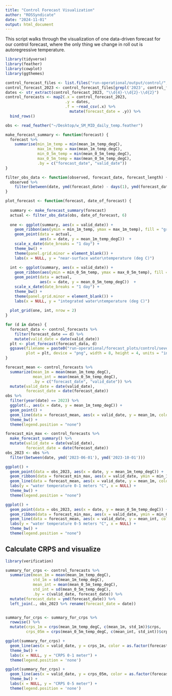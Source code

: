 ```yaml
---
title: "Control Forecast Visualization"
author: "ROSSyndicate"
date: "2024-11-01"
output: html_document
---
```


This script walks through the visualization of one data-driven forecast for our
control forecast, where the only thing we change in roll out is autoregressive 
temperature.

```r
library(tidyverse)
library(feather)
library(cowplot)
library(ggthemes)

control_forecast_files <- list.files("run-operational/output/control/", full.names = T)
control_forecast_2023 <- control_forecast_files[grepl('2023', control_forecast_files)]
dates <- str_extract(control_forecast_2023, "\\d{4}-\\d{2}-\\d{2}")
control_forecasts <- map2(.x = control_forecast_2023,
                          .y = dates,
                          .f = ~read_csv(.x) %>% 
                            mutate(forecast_date = .y)) %>% 
  bind_rows()

obs <- read_feather("~/Desktop/w_SM_MID_daily_temp.feather")
```


```r
make_forecast_summary <- function(forecast) {
  forecast %>% 
    summarise(min_1m_temp = min(mean_1m_temp_degC),
              max_1m_temp = max(mean_1m_temp_degC),
              min_0_5m_temp = min(mean_0_5m_temp_degC),
              max_0_5m_temp = max(mean_0_5m_temp_degC),
              .by = c("forecast_date", "valid_date"))
}

filter_obs_data <- function(observed, forecast_date, forecast_length) {
  observed %>% 
    filter(between(date, ymd(forecast_date) - days(1), ymd(forecast_date) + days(forecast_length)))
}

plot_forecast <- function(forecast, date_of_forecast) {
  
  summary <- make_forecast_summary(forecast)
  actual <- filter_obs_data(obs, date_of_forecast, 6)
  
  one <- ggplot(summary, aes(x = valid_date)) +
    geom_ribbon(aes(ymin = min_1m_temp, ymax = max_1m_temp), fill = "grey") +
    geom_point(data = actual, 
               aes(x = date, y = mean_1m_temp_degC))  +
    scale_x_date(date_breaks = "1 day") +
    theme_bw() +
    theme(panel.grid.minor = element_blank()) +
    labs(x = NULL, y = "near-surface water\ntemperature (deg C)")
  
  int <- ggplot(summary, aes(x = valid_date)) +
    geom_ribbon(aes(ymin = min_0_5m_temp, ymax = max_0_5m_temp), fill = "grey") +
    geom_point(data = actual, 
               aes(x = date, y = mean_0_5m_temp_degC))  +
    scale_x_date(date_breaks = "1 day") +
    theme_bw() +
    theme(panel.grid.minor = element_blank()) +
    labs(x = NULL, y = "integrated water\ntemperature (deg C)")
  
  plot_grid(one, int, nrow = 2)
}
```

```r
for (d in dates) {
  forecast_data <- control_forecasts %>% 
    filter(forecast_date == d) %>% 
    mutate(valid_date = date(valid_date))
  plt <- plot_forecast(forecast_data, d)
  ggsave(filename = paste0("run-operational/forecast_plots/control/seven_day_forecast_", d, ".png"), 
         plot = plt, device = "png", width = 8, height = 4, units = "in", dpi = 300)
}

```

```r
forecast_mean <- control_forecasts %>% 
  summarize(mean_1m = mean(mean_1m_temp_degC),
            mean_int = mean(mean_0_5m_temp_degC),
            .by = c("forecast_date", "valid_date")) %>% 
  mutate(valid_date = date(valid_date),
         forecast_date = date(forecast_date))
obs %>% 
  filter(year(date) == 2023) %>% 
  ggplot(., aes(x = date, y = mean_1m_temp_degC)) +
  geom_point() +
  geom_line(data = forecast_mean, aes(x = valid_date, y = mean_1m, color = forecast_date)) +
  theme_bw() +
  theme(legend.position = "none")
```

```r
forecast_min_max <- control_forecasts %>% 
  make_forecast_summary() %>% 
  mutate(valid_date = date(valid_date),
         forecast_date = date(forecast_date))
obs_2023 <- obs %>% 
  filter(between(date, ymd('2023-06-01'), ymd('2023-10-01')))

ggplot() +
  geom_point(data = obs_2023, aes(x = date, y = mean_1m_temp_degC)) +
  geom_ribbon(data = forecast_min_max, aes(x = valid_date, ymin = min_1m_temp, ymax = max_1m_temp, fill = as.factor(forecast_date)), alpha = 0.2) +
  geom_line(data = forecast_mean, aes(x = valid_date, y = mean_1m, color = as.factor(forecast_date))) +
  labs(y = "water temperature 0-1 meters °C", x = NULL) +
  theme_bw() +
  theme(legend.position = "none")

ggplot() +
  geom_point(data = obs_2023, aes(x = date, y = mean_0_5m_temp_degC)) +
  geom_ribbon(data = forecast_min_max, aes(x = valid_date, ymin = min_0_5m_temp, ymax = max_0_5m_temp, fill = as.factor(forecast_date)), alpha = 0.2) +
  geom_line(data = forecast_mean, aes(x = valid_date, y = mean_int, color = as.factor(forecast_date))) +
  labs(y = "water temperature 0-5 meters °C", x = NULL) +
  theme_bw() +
  theme(legend.position = "none")

```


## Calculate CRPS and visualize

```r
library(verification)

summary_for_crps <- control_forecasts %>% 
  summarize(mean_1m = mean(mean_1m_temp_degC),
            std_1m = sd(mean_1m_temp_degC),
            mean_int = mean(mean_0_5m_temp_degC),
            std_int = sd(mean_0_5m_temp_degC),
            .by = c(valid_date, forecast_date)) %>% 
  mutate(forecast_date = ymd(forecast_date)) %>% 
  left_join(., obs_2023 %>% rename(forecast_date = date)) 


summary_for_crps <- summary_for_crps %>% 
  rowwise() %>% 
  mutate(crps_1m = crps(mean_1m_temp_degC, c(mean_1m, std_1m))$crps,
         crps_05m = crps(mean_0_5m_temp_degC, c(mean_int, std_int))$crps)

ggplot(summary_for_crps) +
  geom_line(aes(x = valid_date, y = crps_1m, color = as.factor(forecast_date))) +
  theme_bw() +
  labs(x = NULL, y = "CRPS 0-1 meter") +
  theme(legend.position = 'none')

ggplot(summary_for_crps) +
  geom_line(aes(x = valid_date, y = crps_05m, color = as.factor(forecast_date))) +
  theme_bw() +
  labs(x = NULL, y = "CRPS 0-5 meter") +
  theme(legend.position = 'none')

```

